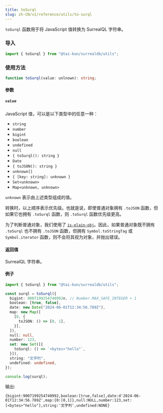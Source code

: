 ```yaml
---
title: toSurql
slug: zh-CN/v1/reference/utils/to-surql
---
```


`toSurql` 函数用于将 JavaScript 值转换为 SurrealQL 字符串。

### 导入

```ts
import { toSurql } from "@tai-kun/surrealdb/utils";
```

### 使用方法

```ts
function toSurql(value: unlnown): string;
```

#### 参数

##### `value`

JavaScript 值，可以是以下类型中的任意一种：

- `string`
- `number`
- `bigint`
- `boolean`
- `undefined`
- `null`
- `{ toSurql(): string }`
- `Date`
- `{ toJSON(): string }`
- `unknown[]`
- `{ [key: string]: unknown }`
- `Set<unknown>`
- `Map<unknown, unknown>`

`unknown` 表示由上述类型组成的值。

转换时，以上顺序表示优先级。也就是说，即使普通对象拥有 `.toJSON` 函数，但如果它也拥有 `.toSurql` 函数，则 `.toSurql` 函数优先级更高。

为了判断普通对象，我们使用了 [`is-plain-obj`](https://github.com/sindresorhus/is-plain-obj)。因此，如果普通对象既不拥有 `.toSurql` 也不拥有 `.toJSON` 函数，但拥有 `Symbol.toStringTag` 或 `Symbol.iterator` 函数，则不会将其视为对象，并抛出错误。

#### 返回值

SurrealQL 字符串。

#### 例子

```ts
import { toSurql } from "@tai-kun/surrealdb/utils";

const surql = toSurql({
  bigint: 9007199254740992n, // Number.MAX_SAFE_INTEGER + 1
  boolean: [true, false],
  date: new Date("2024-06-01T12:34:56.789Z"),
  map: new Map([
    [0, {
      toJSON: () => [0, 1],
    }],
  ]),
  null: null,
  number: 123,
  set: new Set([{
    toSurql: () => `<bytes>"hello"`,
  }]),
  string: "文字列",
  undefined: undefined,
});

console.log(surql);
```

输出:

```text
{bigint:9007199254740992,boolean:[true,false],date:d'2024-06-01T12:34:56.789Z',map:{0:[0,1]},null:NULL,number:123,set:[<bytes>"hello"],string:'文字列',undefined:NONE}
```
